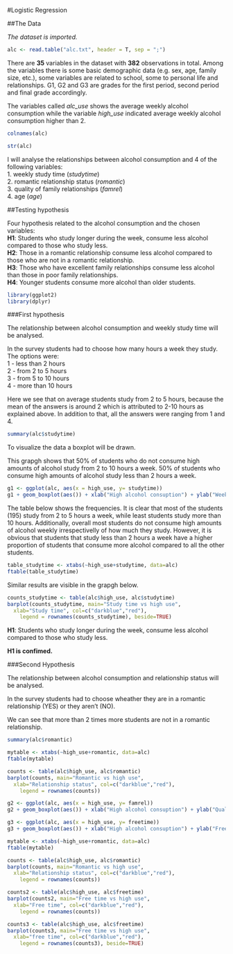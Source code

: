 #Logistic Regression

##The Data

*The dataset is imported.*
```r
alc <- read.table("alc.txt", header = T, sep = ";")

```
There are **35** variables in the dataset with **382** observations in total. Among the variables there is some basic demographic data (e.g. sex, age, family size, etc.), some variables are related to school, some to personal life and relationships. G1, G2 and G3 are grades for the first period, second period and final grade accordingly.  
  
The variables called *alc_use* shows the average weekly alcohol consumption while the variable *high_use* indicated average weekly alcohol consumption higher than 2.


```r
colnames(alc)

str(alc)


```

I will analyse the relationships between alcohol consumption and 4 of the following variables:  
1. weekly study time (*studytime*)  
2. romantic relationship status (*romantic*)  
3. quality of family relationships (*famrel*)  
4. age (*age*)  

##Testing hypothesis  

Four hypothesis related to the alcohol consumption and the chosen variables:  
**H1**: Students who study longer during the week, consume less alcohol compared to those who study less.  
**H2**: Those in a romantic relationship consume less alcohol compared to those who are not in a romantic relationship.  
**H3**: Those who have excellent family relationships consume less alcohol than those in poor family relationships.  
**H4**: Younger students consume more alcohol than older students.  


```r
library(ggplot2)
library(dplyr)

```
###First hypothesis  

The relationship between alcohol consumption and weekly study time will be analysed.  
  
In the survey students had to choose how many hours a week they study. The options were:  
1 - less than 2 hours  
2 - from 2 to 5 hours  
3 - from 5 to 10 hours  
4 - more than 10 hours  
  
Here we see that on average students study from 2 to 5 hours, because the mean of the answers is around 2 which is attributed to 2-10 hours as explained above. In addition to that, all the answers were ranging from 1 and 4.


```r
summary(alc$studytime)

```

To visualize the data a boxplot will be drawn.  
  
This grapgh shows that 50% of students who do not consume high amounts of alcohol study from 2 to 10 hours a week. 50% of students who consume high amounts of alcohol study less than 2 hours a week.


```r
g1 <- ggplot(alc, aes(x = high_use, y= studytime))
g1 + geom_boxplot(aes()) + xlab("High alcohol consuption") + ylab("Weekly study time") + ggtitle("Student weekly study time by alcohol consumption")

```

The table below shows the frequencies. It is clear that most of the students (195) study from 2 to 5 hours a week, while least students study more than 10 hours. Additionally, overall most students do not consume high amounts of alcohol weekly irrespectivelly of how much they study. However, it is obvious that students that study less than 2 hours a week have a higher proportion of students that consume more alcohol compared to all the other students. 

```r
table_studytime <- xtabs(~high_use+studytime, data=alc)
ftable(table_studytime)
```
Similar results are visible in the grapgh below.

```r
counts_studytime <- table(alc$high_use, alc$studytime)
barplot(counts_studytime, main="Study time vs high use",
  xlab="Study time", col=c("darkblue","red"),
 	legend = rownames(counts_studytime), beside=TRUE)
```

**H1**: Students who study longer during the week, consume less alcohol compared to those who study less. 

**H1 is confimed.**  
  
###Second Hypothesis  
  
The relationship between alcohol consumption and relationship status will be analysed. 
  
In the survey students had to choose wheather they are in a romantic relationship (YES) or they aren't (NO).  
  
We can see that more than 2 times more students are not in a romantic relationship.

```r
summary(alc$romantic)

```





```r
mytable <- xtabs(~high_use+romantic, data=alc)
ftable(mytable)
```

```r
counts <- table(alc$high_use, alc$romantic)
barplot(counts, main="Romantic vs high use",
  xlab="Relationship status", col=c("darkblue","red"),
 	legend = rownames(counts))
```





















```r
g2 <- ggplot(alc, aes(x = high_use, y= famrel))
g2 + geom_boxplot(aes()) + xlab("High alcohol consuption") + ylab("Quality of family relationship") + ggtitle("Student quality of family relationship by alcohol consumption")

```

```r
g3 <- ggplot(alc, aes(x = high_use, y= freetime))
g3 + geom_boxplot(aes()) + xlab("High alcohol consuption") + ylab("Free time after school") + ggtitle("Student free time after school by alcohol consumption")

```


```r
mytable <- xtabs(~high_use+romantic, data=alc)
ftable(mytable)
```

```r
counts <- table(alc$high_use, alc$romantic)
barplot(counts, main="Romantic vs high use",
  xlab="Relationship status", col=c("darkblue","red"),
 	legend = rownames(counts))
```

```r
counts2 <- table(alc$high_use, alc$freetime)
barplot(counts2, main="Free time vs high use",
  xlab="Free time", col=c("darkblue","red"),
 	legend = rownames(counts))
```

```r
counts3 <- table(alc$high_use, alc$freetime)
barplot(counts3, main="Free time vs high use",
  xlab="free time", col=c("darkblue","red"),
 	legend = rownames(counts3), beside=TRUE)
```


```r



```

